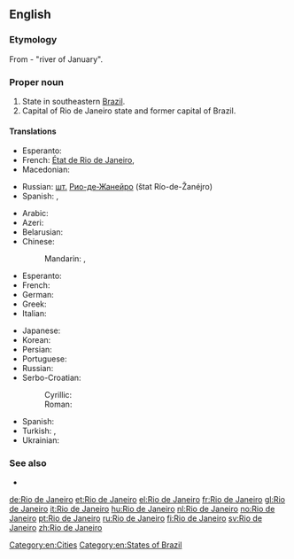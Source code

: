 ==English==
{{wikipedia}}

===Etymology===
From {{etyl|pt|en}} {{term|rio|Rio|lang=pt}} {{term|de|lang=pt}} {{term|janeiro|Janeiro|lang=pt}} - "river of January".

===Proper noun===
{{en-proper noun|head=[[rio#Portuguese|Rio]] [[de#Portuguese|de]] [[janeiro#Portuguese|Janeiro]]}}

# State in southeastern [[Brazil]].
# Capital of Rio de Janeiro state and former capital of Brazil.

====Translations====
{{trans-top|state}}
* Esperanto: {{t-|eo|Rio-de-Ĵanejrio}}
* French: [[État de Rio de Janeiro]], {{t+|fr|Rio de Janeiro|m}}
* Macedonian: {{t-|mk|Рио де Жанеиро|tr=Río de Žanéiro}}
{{trans-mid}}
* Russian: [[шт.]] [[Рио-де-Жанейро]] (štat Río-de-Žanéjro) {{m}}
* Spanish: {{t+|es|Río de Janeiro}},  {{t-|es|Estado de Río de Janeiro}}
{{trans-bottom}}

{{trans-top|city}}
* Arabic: {{t-|ar|ريو دي جانيرو|m|tr=riiu di janiiru}}
* Azeri: {{t-|az|Rio-de-Janeyro}}
* Belarusian: {{t-|be|Рыа-дэ-Жанэйра|m|tr=Rýa-de-Žanéjra}}
* Chinese:
*: Mandarin: {{t-|cmn|里約熱內盧|sc=Hani}}, {{t-|cmn|里约热内卢|tr=Lǐyuē Rènèilú|sc=Hani}}
* Esperanto: {{t-|eo|Rio-de-Ĵanejro}}
* French: {{t+|fr|Rio de Janeiro|m}}
* German: {{t+|de|Rio de Janeiro|n}}
* Greek: {{t+|el|Ρίο ντε Τζανέιρο|tr=Río de Tzanéiro}}
* Italian: {{t+|it|Rio de Janeiro|f}}
{{trans-mid}}
* Japanese: {{t-|ja|リオデジャネイロ|tr=Riodejaneiro}}
* Korean: {{t-|ko|리우데자네이루|tr=Riudejaneiru|sc=Hang}}
* Persian: {{t|fa|ریو دو ژانیرو|tr=Rio do Žâniro|sc=fa-Arab}}
* Portuguese: {{t+|pt|Rio de Janeiro|m}}
* Russian: {{t+|ru|Рио-де-Жанейро|m|tr=Río-de-Žanéjro}}
* Serbo-Croatian:
*: Cyrillic: {{t-|sh|Рио де Жанеиро|m}}
*: Roman: {{t-|sh|Rio de Žaneiro|m}}
* Spanish: {{t+|es|Río de Janeiro|m}}
* Turkish: {{t-|tr|Rio de Janeiro}}, {{t-|tr|Rio}}
* Ukrainian: {{t-|uk|Ріо-де-Жанейро|m|tr=Río-de-Žanéjro}} 
{{trans-bottom}}

===See also===
* {{pedialite}}

[[Category:en:Cities]]
[[Category:en:States of Brazil]]

[[de:Rio de Janeiro]]
[[et:Rio de Janeiro]]
[[el:Rio de Janeiro]]
[[fr:Rio de Janeiro]]
[[gl:Rio de Janeiro]]
[[it:Rio de Janeiro]]
[[hu:Rio de Janeiro]]
[[nl:Rio de Janeiro]]
[[no:Rio de Janeiro]]
[[pt:Rio de Janeiro]]
[[ru:Rio de Janeiro]]
[[fi:Rio de Janeiro]]
[[sv:Rio de Janeiro]]
[[zh:Rio de Janeiro]]